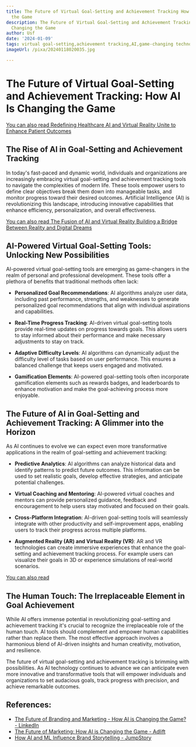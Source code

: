 ```yaml
---
title: The Future of Virtual Goal-Setting and Achievement Tracking How AI Is Changing
  the Game
description: The Future of Virtual Goal-Setting and Achievement Tracking How AI Is
  Changing the Game
author: Usf
date: '2024-01-09'
tags: virtual goal-setting,achievement tracking,AI,game-changing technology
imageUrl: /pixa/20240118020035.jpg

---
```

# The Future of Virtual Goal-Setting and Achievement Tracking: How AI Is Changing the  Game

[You can also read Redefining Healthcare  AI and Virtual  Reality Unite to Enhance Patient Outcomes](Redefining%20Healthcare%20AI%20and%20Virtual%20Reality%20Unite%20to%20Enhance%20Patient%20Outcomes)


## The Rise of AI in Goal-Setting and Achievement Tracking

In today's fast-paced and dynamic world,  individuals and organizations are increasingly embracing virtual  goal-setting and achievement tracking tools  to navigate  the complexities of modern life. These  tools empower users  to define clear objectives break them down into manageable tasks, and monitor progress toward their desired outcomes.  Artificial Intelligence (AI) is revolutionizing this landscape, introducing innovative capabilities that enhance efficiency, personalization, and overall effectiveness.

[You  can also read The Fusion of AI and Virtual Reality Building a  Bridge Between Reality and Digital Dreams](The%20Fusion%20of%20AI%20and%20Virtual%20Reality%20Building%20a%20Bridge%20Between%20Reality%20and%20Digital%20Dreams)


## AI-Powered Virtual Goal-Setting Tools: Unlocking New Possibilities

AI-powered virtual goal-setting tools are emerging as  game-changers in the realm of personal and professional development. These tools offer a plethora of benefits that traditional methods often lack:

- **Personalized Goal Recommendations**: AI algorithms analyze user data, including past performance, strengths, and weaknesses to generate personalized goal recommendations that align with individual aspirations and capabilities.

- **Real-Time Progress Tracking**: AI-driven virtual goal-setting tools provide  real-time updates on progress towards goals. This allows users to stay informed about their performance and  make necessary adjustments to stay on track.

- **Adaptive Difficulty Levels**: AI algorithms can dynamically adjust the difficulty level of tasks based on user performance.  This ensures a balanced challenge that  keeps  users engaged and motivated.

- **Gamification Elements**: AI-powered goal-setting tools often incorporate gamification elements  such as rewards badges, and leaderboards to  enhance motivation and make the goal-achieving process more  enjoyable.

## The Future of AI in Goal-Setting and Achievement Tracking: A Glimmer into the Horizon

As AI continues to evolve we can expect even more transformative applications in  the realm of goal-setting and achievement tracking:

- **Predictive Analytics**: AI algorithms can analyze historical data and identify patterns to predict future outcomes. This information can be  used to set realistic  goals, develop  effective strategies, and  anticipate  potential  challenges.

- **Virtual Coaching and Mentoring**: AI-powered virtual coaches and mentors  can provide personalized guidance, feedback and encouragement  to help users  stay motivated and focused on their goals.

- **Cross-Platform  Integration**: AI-driven  goal-setting tools  will seamlessly integrate with other productivity and self-improvement apps, enabling users to track their progress across multiple platforms.

- **Augmented  Reality (AR) and Virtual Reality (VR)**:  AR and VR  technologies can create immersive experiences that  enhance the goal-setting and achievement tracking process.  For  example users  can visualize  their goals in 3D  or experience simulations  of real-world scenarios.

[You can also  read ]()


## The Human Touch: The Irreplaceable Element in Goal Achievement

While AI offers immense  potential in revolutionizing goal-setting and achievement tracking it's crucial to recognize the irreplaceable role of the human touch.  AI tools should complement and empower human capabilities rather than replace  them. The most effective approach involves a harmonious blend of AI-driven insights and human creativity,  motivation, and resilience.

The future of virtual goal-setting and achievement tracking is brimming with possibilities. As AI technology continues to advance we can anticipate even more innovative and transformative tools  that will empower individuals and organizations to  set audacious goals, track progress with precision, and achieve remarkable outcomes.

## References:
- [The Future of Branding and Marketing - How AI is Changing the Game? - LinkedIn](https://www.linkedin.com/pulse/future-branding-marketing-how-ai-changing-game-billy-isiani)
- [The Future of Marketing: How AI is Changing the Game - Adlift](https://www.adlift.com/blog/the-future-of-marketing-how-ai-is-changing-the-game/s/)
- [How AI and ML Influence Brand Storytelling - JumpStory](https://jumpstory.com/blog/how-ai-and-ml-influence-brand-storytelling/)
